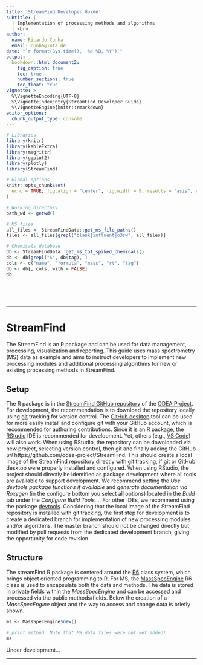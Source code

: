 ```yaml
---
title: 'StreamFind Developer Guide'
subtitle: |
  | Implementation of processing methods and algorithms
  | <br>
author:
  name: Ricardo Cunha
  email: cunha@iuta.de
date: "`r format(Sys.time(), '%d %B, %Y')`"
output:
  bookdown::html_document2:
    fig_caption: true
    toc: true
    number_sections: true
    toc_float: true
vignette: >
  %\VignetteEncoding{UTF-8}
  %\VignetteIndexEntry{StreamFind Developer Guide}
  %\VignetteEngine{knitr::rmarkdown}
editor_options: 
  chunk_output_type: console
---
```


```r
# Libraries
library(knitr)
library(kableExtra)
library(magrittr)
library(ggplot2)
library(plotly)
library(StreamFind)

# Global options
knitr::opts_chunk$set(
  echo = TRUE, fig.align = "center", fig.width = 9, results = "asis", results = "markup", message = FALSE, warning = FALSE
)

# Working directory
path_wd <- getwd()

```

```r
# MS files
all_files <- StreamFindData::get_ms_file_paths()
files <- all_files[grepl("blank|influent|o3sw", all_files)]

# Chemicals database
db <- StreamFindData::get_ms_tof_spiked_chemicals()
db <- db[grepl("S", db$tag), ]
cols <- c("name", "formula", "mass", "rt", "tag")
db <- db[, cols, with = FALSE]
db
```

<style>
pre {
  overflow-x: auto;
}
pre code {
  word-wrap: normal;
  white-space: pre;
}
</style>

<br>

<br>

***

# StreamFind

The StreamFind is an R package and can be used for data management, processing, visualization and reporting. This guide 
uses mass spectrometry (MS) data as example and aims to instruct developers to implement new processing modules and 
additional processing algorithms for new or existing processing methods in StreamFind.

## Setup

The R package is in the [StreamFind GitHub repository](https://github.com/odea-project/StreamFind) of the 
[ODEA Project](https://github.com/odea-project). For development, the recommendation is to download the repository 
locally using [git](https://git-scm.com/) tracking for version control. The [GitHub desktop](https://desktop.github.com/) 
tool can be used for more easily install and configure git with your GitHub account, which is recommended for authoring 
contributions. Since it is an R package, the [RStudio](https://posit.co/products/open-source/rstudio/) IDE is 
recommended for development. Yet, others (e.g., [VS Code](https://code.visualstudio.com/download)) will also work. When 
using RStudio, the repository can be downloaded via new project, selecting version control, then git and finally adding 
the GitHub *url* https://github.com/odea-project/StreamFind. This should create a local image of the StreamFind repository 
directly with git tracking, if git or GitHub desktop were properly installed and configured. When using RStudio, the 
project should directly be identified as package development where all tools are available to support development. We 
recommend setting the *Use devtools package functions if available* and *generate documentation via Roxygen* (in the 
configure bottom you select all options) located in the *Build* tab under the *Configure Build Tools...*. For other 
IDEs, we recommend using the package [devtools](https://www.r-project.org/nosvn/pandoc/devtools.html). Considering that 
the local image of the StreamFind repository is installed with git tracking, the first step for development is to create 
a dedicated branch for implementation of new processing modules and/or algorithms. The master branch should not be 
changed directly but modified by pull requests from the dedicated development branch, giving the opportunity for code 
revision.

## Structure

The streamFind R package is centered around the [R6](https://r6.r-lib.org/index.html) class system, which brings object 
oriented programming to R. For MS, the [MassSpecEngine](https://odea-project.github.io/StreamFind/reference/MassSpecEngine.html) 
R6 class is used to encapsulate both the data and methods. The data is stored in private fields within the 
*MassSpecEngine* and can be accessed and processed via the public methods/fields. Below the creation of a *MassSpecEngine* 
object and the way to access and change data is briefly shown.

```r
ms <- MassSpecEngine$new()

# print method. Note that MS data files were not yet added!
ms
```

Under development...

<!-- For implementation of processing methods, the [S7](https://rconsortium.github.io/S7/index.html) class *ProcessingSettings*  -->
<!-- is used to dispatch settings to processing methods. See article [Evaluation of Wastewater Ozonation with Mass Spectrometry](https://odea-project.github.io/StreamFind/articles/demo_ozonation_project.html) for demonstration of usage.  -->
<!-- In essence, a given algorithm to be applied to a processing method is added to the *MassSpecEngine* or to a *Workflow*  -->
<!-- object as a *ProcessingSettings* which is then used to process the data with the defined settings or parameters. The  -->
<!-- structure of a *ProcessingSettings* is exemplified below for the algorithm `openms` to find features in MS data. -->

<!-- ```{r example-settings, results='markup'} -->
<!-- ffs <- MassSpecSettings_FindFeatures_openms() -->

<!-- ffs -->
<!-- ``` -->

<!-- As shown, the constructor of a *ProcessingSettings* is a function always including `[engine name upper cammel case]Settings_[method name upper cammel case]_[algorithm name]`; More details are given in the Semantics (\@ref(semantics)). Then, the *ProcessingSettings* can  -->
<!-- be directly applied to the *MassSpecEngine* or used to assemble an S7 class *Workflow* object. -->

<!-- ```{r add-settings, results='markup'} -->
<!-- workflow <- Workflow(list(ffs)) -->

<!-- workflow -->
<!-- ``` -->

<!-- Alternatively, the *ProcessingSettings* can be saved as a JSON string and imported from a JSON file, as demonstrated below. -->

<!-- ```{r save-settings, results='markup'} -->
<!-- save(ffs, format = "json", name = "ffs") -->
<!-- ``` -->

<!-- ```{r show-json, results='markup'} -->
<!-- jsonlite::prettify(readLines("ffs.json")) -->
<!-- ``` -->

<!-- ```{r import-settings, results='markup'} -->
<!-- ffs <- read(ProcessingSettings(), "ffs.json") -->

<!-- # "openms" replaced by "xcms3_centwave" -->
<!-- ffs -->
<!-- ``` -->

<!-- The use of the S3 object system for *ProcessingSettings* gives flexibility to the list of parameters, meaning that each parameter entry can be a single numeric value, a vector of strings or even a full data.frame if required. Each *ProcessingSettings* constructor (i.e., `[engine name upper cammel case]Settings_[method name upper cammel case]_[algorithm name]`) has a dedicated validation method to ensure that the parameters and metadata are in conformity (as shown below). The validation of a *ProcessingSettings* is always performed before applying it to a processing method. -->

<!-- ```{r validate-settings, results='markup'} -->
<!-- validate(ffs) -->
<!-- ``` -->

<!-- Besides the S3 class *ProcessingSettings*, the *ProcessingSettings* object receives other class names that are used for S3 method dispatchment (i.e., direct the object to the dedicated S3 method where the actual processing algorithm is applied). Below we show the classes of the `ffs` *ProcessingSettings*. The class *patRoon* means that the algorithm `openms` is applied via the package [patRoon](https://github.com/rickhelmus/patRoon). The class *MassSpecSettings_FindFeatures_openms* directs the object to the right processing method and indicates which algorithm to be applied. For this, an [S3 generic](http://adv-r.had.co.nz/S3.html) is used in each processing method (e.g., `MassSpecEngine$find_features()` or `MassSpecEngine$group_features()`) for the dispatchment. This process is not visible to the user but is essential for the developer. Implementation of new processing methods and/or algorithms must consider this structure. In the section Implementation (\@ref(implementation)) the process of adding new methods and algorithms is described in more detail. -->

<!-- ```{r other-classes, results='markup'} -->
<!-- class(ffs) -->
<!-- ``` -->

<!-- ## Semantics -->

<!-- Consistent semantics are attempted within the StreamFind R package. Some of the class and method names were already mentioned above and a clear use of the *underscore* to separate words for methods and use of *Upper Camel Case* for classes is visible. In this section, we try to highlight the defined rules for the most important semantic aspects. All the methods available via the class `MassSpecEngine$` are written with underscore to separate the words (e.g., `get_analysis_names()` or `annotate_features()`). The arguments of methods, functions and class constructors are always written with *Lower Camel Case* when more than one word is needed (e.g., `colorBy` or `minIntensity`). Classes are written with *Upper Camel Case* when two or more words are used (e.g., *MassSpecAnalysis* or *ProjectHeaders*) with the exception of the specific constructor functions for the different algorithm settings, which use the syntax `[engine name]Settings_[method name]_[algorithm name]` (e.g., *MassSpecSettings_FilterFeatures_StreamFind* or *RamanSettings_BinSpectra_StreamFind*); This supports and facilitates the association of the settings with the respective engine and processing method. Functions or methods not available to the user (i.e., not exported via the package NAMESPACE) are written with `.` at the beginning, followed by *underscore* to separate words (e.g., *.get_colors()* or *.plot_spectra_ms2_static()*). This is also applied to the S3 generics of the processing modules, which use the syntax `.s3_[module method]` (e.g., `.s3_FindFeatures` or `.s3_GroupFeatures`). -->

<!-- ## Files -->

<!-- The file structure of the StreamFind package is in line with the [CRAN official package development guideline](https://cran.r-project.org/doc/manuals/R-exts.html#:~:text=Contents%5D%5BIndex%5D-,1.1%20Package%20structure,which%20should%20not%20be%20empty).). All relevant files for the developer are in the R, src, man-roxygen, tests and vignettes. In the R folder are the R scripts, in the src folder are C++ libraries and the [Rcpp](https://cran.r-project.org/web/packages/Rcpp/index.html) interface functions, in the man-roxygen are the templates for documentation of arguments, in the tests are the test units that should be applied for each processing method and each algorithm implementation and finally, in the vignettes are articles, tutorials and guides for the users. R file names in the R folder have a defined name syntax according to the content/function. Class files are named with `class_[class type in capital_[class name].R]`. Exported MS function files are named with `fct_[optional engine associated]_[unique name].R`. Utility functions not exported are named with `utils_[unique name].R`. S3 methods for processing modules are written with `methods_S3_[engine name]_[method name]_[algorithm].R`. *ProcessingSettings* constructors for a given engine are placed in a file named `class_S3_[engine name]Settings.R`. -->

<!-- # Implementation -->

<!-- The implementation of new processing methods and new algorithms for a given processing method differs in terms of impact change. While addition of new processing methods require the change of the main *MassSpecEngine* class and addition of new S3 generics, adding new algorithms for existing modules do not require changes in the existing files. Therefore, we describe their implementation in two separate sections. -->

<!-- ## New methods -->

<!-- Under definition. -->



<!-- ## New algorithms -->

<!-- Under definition. -->

<!-- # ```{r remove-ffs, include=FALSE} -->
<!-- # file.remove("ffs.json") -->
<!-- # ``` -->

***
